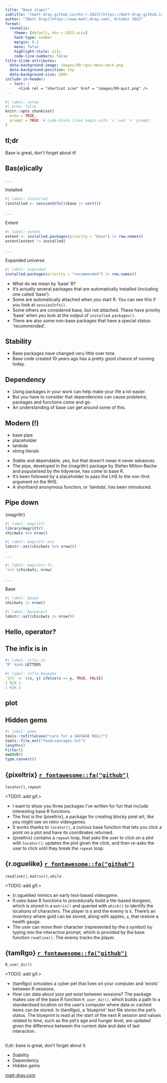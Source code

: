 ```yaml
---
title: "Base slaps!"
subtitle: "[matt-dray.github.io/nhs-r-2023](https://matt-dray.github.io/nhs-r-2023)"
author: "[Matt Dray](https://www.matt-dray.com), October 2023"
format:
  revealjs:
    theme: [default, nhs-r-2023.scss]
    hash-type: number
    margin: 0.2
    menu: false
    highlight-style: a11y
    code-line-numbers: false
title-slide-attributes:
  data-background-image: images/00-rgui-menu-dark.png
  data-background-position: top
  data-background-size: 100%
include-in-header:
  - text: |
      <link rel = "shortcut icon" href = "images/09-quit.png" />
---
```


```r
#| label: setup
#| echo: false
knitr::opts_chunk$set(
  echo = TRUE,
  prompt = TRUE  # code-block lines begin with '>' and '+' prompt
)
```

## tl;dr {background-image="images/00-rgui-menu-dark.png" background-position="top" background-size="100%"}

Base is great, don't forget about it!

## Bas(e)ically {background-image="images/00-rgui-menu-dark.png" background-position="top" background-size="100%"}

. . .

Installed

```r
#| label: installed
(installed <- sessionInfo()$base |> sort())
```

. . .

Extent

```r
#| label: extent
extent <- installed.packages(priority = "base") |> row.names()
extent[extent != installed]
```

. . . 

Expanded universe 

```r
#| label: expanded
installed.packages(priority = "recommended") |> row.names()
```

::: {.notes}
* What do we mean by 'base' R?
* It's actually several packages that are automatically installed (including one called 'base').
* Some are automatically attached when you start R. You can see this if you look at `sessionInfo()`.
* Some others are considered base, but not attached. These have priority 'base' when you look at the output of `installed.packages()`.
* There are also some non-base packages that have a special status: 'recommended'.
:::

## Stability {background-image="images/00-rgui-menu-dark.png" background-position="top" background-size="100%"}

::: {.notes}
* Base packages have changed very little over time.
* Base code created 10 years ago has a pretty good chance of running today.
:::

## Dependency {background-image="images/00-rgui-menu-dark.png" background-position="top" background-size="100%"}

::: {.notes}
* Using packages in your work can help make your life a lot easier.
* But you have to consider that dependencies can cause problems; packages and functions come and go.
* An understanding of base can get around some of this.
:::

## Modern (!) {background-image="images/00-rgui-menu-dark.png" background-position="top" background-size="100%"}

* base pipe
* placeholder
* lambda
* string literals

::: {.notes}
* Stable and dependable, yes, but that doesn't mean it never advances.
* The pipe, developed in the {magrittr} package by Stefan Milton-Bache and popularised by the tidyverse, has come to base R.
* It's been followed by a placeholder to pass the LHS to the non-first argument on the RHS.
* A shorthand anonymous function, or 'lambda', has been introduced.
:::

## Pipe down {background-image="images/00-rgui-menu-dark.png" background-position="top" background-size="100%"}

{magrittr}

```r
#| label: magrittr
library(magrittr)
chickwts %>% nrow()
```

```r
#| label: magrittr-ast
lobstr::ast(chickwts %>% nrow())
```

. . .

```r
#| label: magrittr-fn
`%>%`(chickwts, nrow)
```

. . .

Base

```r
#| label: bpipe
chickwts |> nrow()
```

```r
#| label: bpipe=ast
lobstr::ast(chickwts |> nrow())
```

## Hello, operator?  {background-image="images/00-rgui-menu-dark.png" background-position="top" background-size="100%"}

## The infix is in {background-image="images/00-rgui-menu-dark.png" background-position="top" background-size="100%"}

```r
#| label: infix-in
"R" %in% LETTERS
```

```r
#| label: infix-bespoke
`%👯%` <- \(x, y) ifelse(x == y, TRUE, FALSE)
1 %👯% 1
1 %👯% 2
```

## plot {background-image="images/00-rgui-menu-dark.png" background-position="top" background-size="100%"}

## Hidden gems {background-image="images/00-rgui-menu-dark.png" background-position="top" background-size="100%"}

```r
#| label: gems
tools::toTitleCase("care for a SAUSAGE ROLL?")
tools::file_ext("food/sausages.txt")
lengths()
Filter()
switch()
type.convert()
```

## {pixeltrix} [`r fontawesome::fa("github")`](https://github.com/matt-dray/pixeltrix) {background-image="images/00-rgui-menu-dark.png" background-position="top" background-size="100%"}

`locator()`, `repeat`

<TODO: add gif.>

::: {.notes}
* I want to show you three packages I've written for fun that include interesting base R functions.
* The first is the {pixeltrix}, a package for creating blocky pixel art, like you might see on retro videogames.
* It works thanks to `locator()`, a curious base function that lets you click a point on a plot and have its coordinates returned.
* {pixeltrix} contains a `repeat` loop, that asks the user to click on a plot with `locator()`; updates the plot given the click; and then re-asks the user to click until they break the `repeat` loop.
:::

## {r.oguelike} [`r fontawesome::fa("github")`](https://github.com/matt-dray/r.oguelike) {background-image="images/00-rgui-menu-dark.png" background-position="top" background-size="100%"}

`readline()`, `matrix()`, `while`

<TODO: add gif.>

::: {.notes}
* {r.oguelike} mimics an early text-based videogame. 
* It uses base R functions to procedurally build a tile-based dungeon, which is stored in a `matrix()` and queried with `which()` to identify the locations of characters. The player is `@` and the enemy is `E`. There's an inventory where gold can be stored, along with apples, `a`, that restore a health gauge.
* The user can move their character (represented by the `@` symbol) by typing into the interactive prompt, which is provided by the base function `readline()`. The enemy tracks the player.
:::

## {tamRgo} [`r fontawesome::fa("github")`](https://github.com/matt-dray/tamRgo) {background-image="images/00-rgui-menu-dark.png" background-position="top" background-size="100%"}

`R_user_dir()`

<TODO: add gif.>

::: {.notes}
* {tamRgo} simulates a cyber pet that lives on your computer and 'exists' between R sessions.
* How can data about your pet exist between sessions? The package makes use of the base R function `R_user_dir()`, which builds a path to a standardised location on the user's computer where data or cached items can be stored. In {tamRgo}, a 'blueprint' text file stores the pet's status. The blueprint is read at the start of the next R session and values related to time, such as the pet's age and hunger level, are updated given the difference between the current date and date of last interaction.
:::

## {background-image="images/00-rgui-menu-dark.png" background-position="top" background-size="100%"}

tl;dr: base is great, don't forget about it.

* Stability
* Dependency
* Hidden gems

[matt-dray.com](https://www.matt-dray.com)
